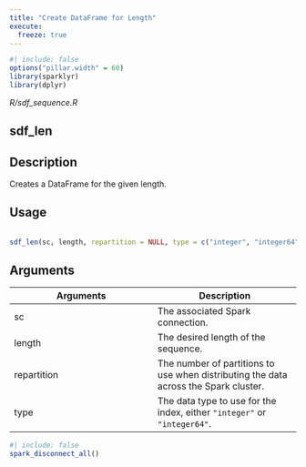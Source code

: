 ```yaml
---
title: "Create DataFrame for Length"
execute:
  freeze: true
---
```


```r
#| include: false
options("pillar.width" = 60)
library(sparklyr) 
library(dplyr)
```

*R/sdf_sequence.R*

## sdf_len

## Description
 Creates a DataFrame for the given length. 


## Usage
```r
 
sdf_len(sc, length, repartition = NULL, type = c("integer", "integer64")) 
```

## Arguments
|Arguments|Description|
|---|---|
| sc | The associated Spark connection. |
| length | The desired length of the sequence. |
| repartition | The number of partitions to use when distributing the data across the Spark cluster. |
| type | The data type to use for the index, either `"integer"` or `"integer64"`. |








```r
#| include: false
spark_disconnect_all()
```
